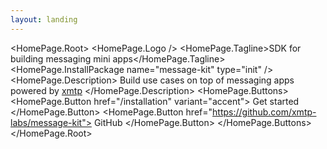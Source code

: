 ```yaml
---
layout: landing
---
```



<HomePage.Root>
  <HomePage.Logo />
  <HomePage.Tagline>SDK for building messaging mini apps</HomePage.Tagline>
  <HomePage.InstallPackage name="message-kit" type="init" />
  <HomePage.Description>
    Build use cases on top of messaging apps powered by [xmtp](https://xmtp.org)
  </HomePage.Description>
  <HomePage.Buttons>
    <HomePage.Button href="/installation" variant="accent">
      Get started
    </HomePage.Button>
    <HomePage.Button href="https://github.com/xmtp-labs/message-kit">
      GitHub
    </HomePage.Button>
  </HomePage.Buttons>
</HomePage.Root>
